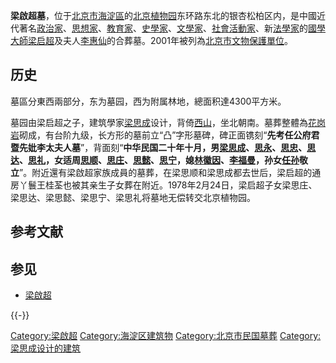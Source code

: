 {{文物保护单位
| 级别 = 省级
| 省区市 = 北京市
| 图片 = [[File:Liang_Qichao_tomb.jpg|220px]]
| 名称 = 梁启超墓
| 编号 = 6-36
| 分类 = 近現代建筑
| 时代 = 1931年
| 所在 = [[北京市|北京市]][[海淀區|海淀區]]
| 登录 = 2001年
}}
'''梁啟超墓'''，位于[[北京市|北京市]][[海淀區|海淀區]]的[[北京植物园|北京植物园]]东环路东北的银杏松柏区内，是中國近代著名[[政治家|政治家]]、[[思想家|思想家]]、[[教育家|教育家]]、[[史學家|史學家]]、[[文學家|文學家]]、[[社會活動家|社會活動家]]、新[[法學家|法學家]]的[[國學|國學]][[大師|大師]][[梁启超|梁启超]]及夫人[[李惠仙|李惠仙]]的合葬墓。2001年被列為[[北京市文物保護單位|北京市文物保護單位]]。

==历史==
墓區分東西兩部分，东为墓园，西为附属林地，總面积達4300平方米。

墓园由梁启超之子，建筑學家[[梁思成|梁思成]]设计，背倚[[西山_(北京)|西山]]，坐北朝南。墓葬整體為[[花岗岩|花岗岩]]砌成，有台阶九级，长方形的墓前立“凸”字形墓碑，碑正面镌刻“'''先考任公府君暨先妣李太夫人墓'''”，背面刻“'''中华民国二十年十月，男[[梁思成|梁思成]]、[[梁思永|思永]]、[[梁思忠|思忠]]、[[梁思达|思达]]、[[梁思礼|思礼]]，女适周[[梁思顺|思顺]]、[[梁思庄|思庄]]、[[梁思懿|思懿]]、[[梁思宁|思宁]]，媳[[林徽因|林徽因]]、[[李福曼|李福曼]]，孙女[[梁任孙|任孙]]敬立'''”。附近還有梁啟超家族成員的墓葬，在梁思顺和梁思成都去世后，梁启超的通房丫鬟王桂荃也被其亲生子女葬在附近。1978年2月24日，梁启超子女梁思庄、梁思达、梁思懿、梁思宁、梁思礼将墓地无偿转交北京植物园。

== 参考文献 ==
{{Reflist}}

== 参见 ==
* [[梁啟超|梁啟超]]

{{-}}
{{北京市文物保护单位}}
{{Chinese building-stub}}
[[Category:梁啟超|Category:梁啟超]]
[[Category:海淀区建筑物|Category:海淀区建筑物]]
[[Category:北京市民国墓葬|Category:北京市民国墓葬]]
[[Category:梁思成设计的建筑|Category:梁思成设计的建筑]]